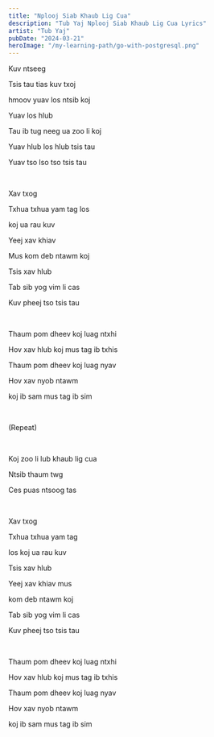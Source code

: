 ```yaml
---
title: "Nplooj Siab Khaub Lig Cua"
description: "Tub Yaj Nplooj Siab Khaub Lig Cua Lyrics"
artist: "Tub Yaj"
pubDate: "2024-03-21"
heroImage: "/my-learning-path/go-with-postgresql.png"
---
```


Kuv ntseeg

Tsis tau tias kuv txoj

hmoov yuav los ntsib koj

Yuav los hlub

Tau ib tug neeg ua zoo li koj

Yuav hlub los hlub tsis tau

Yuav tso lso tso tsis tau

<br />

Xav txog

Txhua txhua yam tag los

koj ua rau kuv

Yeej xav khiav

Mus kom deb ntawm koj

Tsis xav hlub

Tab sib yog vim li cas

Kuv pheej tso tsis tau

<br />

Thaum pom dheev koj luag ntxhi

Hov xav hlub koj mus tag ib txhis

Thaum pom dheev koj luag nyav

Hov xav nyob ntawm

koj ib sam mus tag ib sim

<br />

(Repeat)

<br />

Koj zoo li lub khaub lig cua

Ntsib thaum twg

Ces puas ntsoog tas

<br />

Xav txog

Txhua txhua yam tag

los koj ua rau kuv

Tsis xav hlub

Yeej xav khiav mus

kom deb ntawm koj

Tab sib yog vim li cas

Kuv pheej tso tsis tau

<br />

Thaum pom dheev koj luag ntxhi

Hov xav hlub koj mus tag ib txhis

Thaum pom dheev koj luag nyav

Hov xav nyob ntawm

koj ib sam mus tag ib sim
